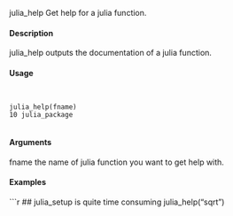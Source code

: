 julia_help Get help for a julia function.

#### Description

julia_help outputs the documentation of a julia function.

#### Usage
<pre><code>

julia_help(fname)
10 julia_package

</code></pre>
#### Arguments

fname the name of julia function you want to get help with.

#### Examples
```r

## julia_setup is quite time consuming
julia_help("sqrt")

